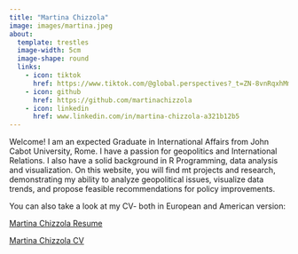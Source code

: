 ```yaml
---
title: "Martina Chizzola"
image: images/martina.jpeg
about: 
  template: trestles
  image-width: 5cm
  image-shape: round
  links:
    - icon: tiktok
      href: https://www.tiktok.com/@global.perspectives?_t=ZN-8vnRqxhMm0s&_r=1 
    - icon: github
      href: https://github.com/martinachizzola
    - icon: linkedin
      href: www.linkedin.com/in/martina-chizzola-a321b12b5
---
```


Welcome! I am an expected Graduate in International Affairs from John Cabot University, Rome. I have a passion for geopolitics and International Relations. I also have a solid background in R Programming, data analysis and visualization. On this website, you will find mt projects and research, demonstrating my ability to analyze geopolitical issues, visualize data trends, and propose feasible recommendations for policy improvements.

You can also take a look at my CV- both in European and American version: 

<a href="cv/Martina-Chizzola-CV-Resume.pdf" target="blank">Martina Chizzola Resume</a>

<a href="cv/Martina-Chizzola-CV-Europass.pdf" target="blank">Martina Chizzola CV</a>

